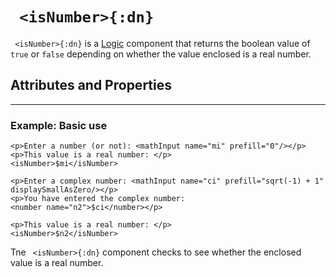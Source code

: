 


# ` <isNumber>{:dn}`

` <isNumber>{:dn}` is a [Logic](../document_structure/essentialConcepts#component-types)
component that returns the boolean value of `true` or `false` depending on whether the value enclosed is a real number.

## Attributes and Properties 
 <AttrDisplay name='isNumber'/> 
 <PropDisplay name='isNumber'/>

---

### Example: Basic use


```doenet-editor-horiz
<p>Enter a number (or not): <mathInput name="mi" prefill="0"/></p>
<p>This value is a real number: </p>
<isNumber>$mi</isNumber>

<p>Enter a complex number: <mathInput name="ci" prefill="sqrt(-1) + 1" displaySmallAsZero/></p>
<p>You have entered the complex number: 
<number name="n2">$ci</number></p>

<p>This value is a real number: </p>
<isNumber>$n2</isNumber>
```



Tne ` <isNumber>{:dn}` component checks to see whether the enclosed value is a real number.

